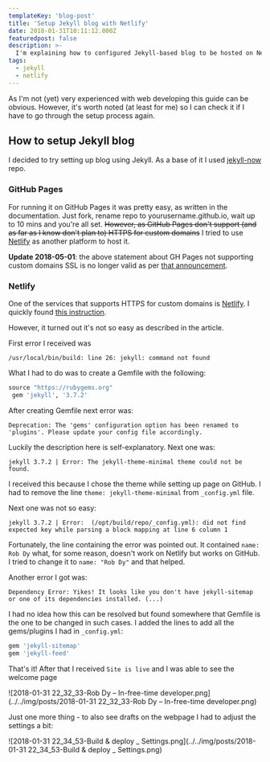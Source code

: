 ```yaml
---
templateKey: 'blog-post'
title: 'Setup Jekyll blog with Netlify'
date: 2018-01-31T10:11:12.000Z
featuredpost: false
description: >-
  I'm explaining how to configured Jekyll-based blog to be hosted on Netlify.
tags:
  - jekyll
  - netlify
---
```

As I'm not (yet) very experienced with web developing this guide can be obvious. However, it's worth noted (at least for me) so I can check it if I have to go through the setup process again.

## How to setup Jekyll blog
I decided to try setting up blog using Jekyll. As a base of it I used [jekyll-now](https://github.com/barryclark/jekyll-now) repo.

### GitHub Pages
For running it on GitHub Pages it was pretty easy, as written in the documentation. Just fork, rename repo to yourusername.github.io, wait up to 10 mins and you're all set. ~~However, as GitHub Pages don't support (and as far as I know don't plan to) HTTPS for custom domains~~ I tried to use [Netlify](https://netlify.com) as another platform to host it. 

**Update 2018-05-01**: the above statement about GH Pages not supporting custom domains SSL is no longer valid as per [that announcement](https://blog.github.com/2018-05-01-github-pages-custom-domains-https/).

### Netlify
One of the services that supports HTTPS for custom domains is [Netlify](https://netlify.com). I quickly found [this instruction](https://www.netlify.com/blog/2015/10/28/a-step-by-step-guide-jekyll-3.0-on-netlify/).

However, it turned out it's not so easy as described in the article.

<!--more-->

First error I received was 

``` shell
/usr/local/bin/build: line 26: jekyll: command not found
```

What I had to do was to create a Gemfile with the following:

``` ruby
source "https://rubygems.org"
 gem 'jekyll', '3.7.2'
```

After creating Gemfile next error was:

``` shell
Deprecation: The 'gems' configuration option has been renamed to 'plugins'. Please update your config file accordingly.
```

Luckily the description here is self-explanatory. Next one was:

``` shell
jekyll 3.7.2 | Error: The jekyll-theme-minimal theme could not be found.
```

I received this because I chose the theme while setting up page on GitHub. I had to remove the line `theme: jekyll-theme-minimal` from `_config.yml` file.

Next one was not so easy:

``` shell
jekyll 3.7.2 | Error:  (/opt/build/repo/_config.yml): did not find expected key while parsing a block mapping at line 6 column 1
```

Fortunately, the line containing the error was pointed out. It contained `name: Rob Dy` what, for some reason, doesn't work on Netlify but works on GitHub. I tried to change it to `name: "Rob Dy"` and that helped.

Another error I got was:

``` shell
Dependency Error: Yikes! It looks like you don't have jekyll-sitemap or one of its dependencies installed. (...)
```

I had no idea how this can be resolved but found somewhere that Gemfile is the one to be changed in such cases. I added the lines to add all the gems/plugins I had in `_config.yml`:

``` ruby
gem 'jekyll-sitemap'
gem 'jekyll-feed'
```

That's it! After that I received `Site is live` and I was able to see the welcome page

![2018-01-31 22_32_33-Rob Dy – In-free-time developer.png](../../img/posts/2018-01-31 22_32_33-Rob Dy – In-free-time developer.png)

Just one more thing - to also see drafts on the webpage I had to adjust the settings a bit:

![2018-01-31 22_34_53-Build & deploy _ Settings.png](../../img/posts/2018-01-31 22_34_53-Build & deploy _ Settings.png)
